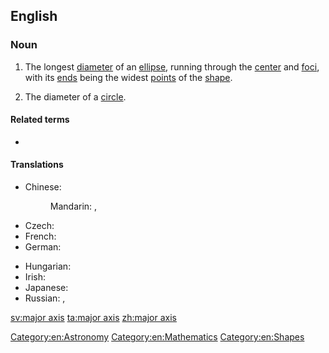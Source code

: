 ==English==

===Noun===
{{en-noun|major axes}}

# {{lb|en|geometry}} The longest [[diameter]] of an [[ellipse]], running through the [[center]] and [[focus|foci]], with its [[end]]s being the widest [[points]] of the [[shape]].
# {{lb|en|geometry}} The diameter of a [[circle]].

====Related terms====
* {{l|en|minor axis}}

====Translations====
{{trans-top|longest diameter of an ellipse}}
* Chinese:
*: Mandarin: {{t+|cmn|長軸|sc=Hani}}, {{t+|cmn|长轴|tr=chángzhóu|sc=Hani}}
* Czech: {{t|cs|hlavní osa|f}}
* French: {{t+|fr|grand axe|m}}
* German: {{t|de|Hauptachse|f}}
{{trans-mid}}
* Hungarian: {{t|hu|főtengely}}
* Irish: {{t|ga|mór-ais|f}}
* Japanese: {{t|ja|長軸|tr=ちょうじく, chōjiku|sc=Jpan}}
* Russian: {{t|ru|гла́вная ось|f}}, {{t|ru|больша́я ось|f}}
{{trans-bottom}}

[[Category:en:Astronomy]]
[[Category:en:Mathematics]]
[[Category:en:Shapes]]

[[sv:major axis]]
[[ta:major axis]]
[[zh:major axis]]
